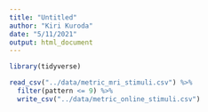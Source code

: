 ```yaml
---
title: "Untitled"
author: "Kiri Kuroda"
date: "5/11/2021"
output: html_document
---
```


```r
library(tidyverse)
```

```r
read_csv("../data/metric_mri_stimuli.csv") %>%
  filter(pattern <= 9) %>%
  write_csv("../data/metric_online_stimuli.csv")
```

